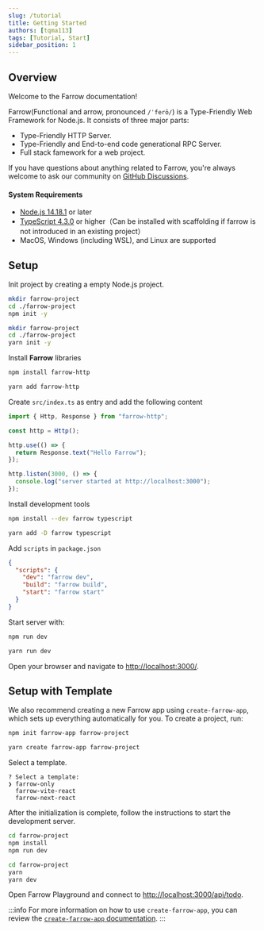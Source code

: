```yaml
---
slug: /tutorial
title: Getting Started
authors: [tqma113]
tags: [Tutorial, Start]
sidebar_position: 1
---
```



## Overview

Welcome to the Farrow documentation!

Farrow(Functional and arrow, pronounced `/ˈferō/`) is a Type-Friendly Web Framework for Node.js. It consists of three major parts:

- Type-Friendly HTTP Server.
- Type-Friendly and End-to-end code generational RPC Server.
- Full stack famework for a web project.

If you have questions about anything related to Farrow, you're always welcome to ask our community on [GitHub Discussions](https://github.com/farrow-js/farrow/discussions).

#### System Requirements

- [Node.js 14.18.1](https://nodejs.org) or later
- [TypeScript 4.3.0](https://www.typescriptlang.org) or higher（Can be installed with scaffolding if farrow is not introduced in an existing project）
- MacOS, Windows (including WSL), and Linux are supported

## Setup

Init project by creating a empty Node.js project.

<Tabs groupId="package-tool">
<TabItem value="npm" label="npm">

```bash
mkdir farrow-project
cd ./farrow-project
npm init -y
```

</TabItem>
<TabItem value="yarn" label="Yarn" default>

```bash
mkdir farrow-project
cd ./farrow-project
yarn init -y
```

</TabItem>
</Tabs>

Install **Farrow** libraries

<Tabs groupId="package-tool">
<TabItem value="npm" label="npm">

```bash
npm install farrow-http
```

</TabItem>
<TabItem value="yarn" label="Yarn" default>

```bash
yarn add farrow-http
```

</TabItem>
</Tabs>

Create `src/index.ts` as entry and add the following content

```ts title="src/index.ts"
import { Http, Response } from "farrow-http";

const http = Http();

http.use(() => {
  return Response.text("Hello Farrow");
});

http.listen(3000, () => {
  console.log("server started at http://localhost:3000");
});
```

Install development tools

<Tabs groupId="package-tool">
<TabItem value="npm" label="npm">

```bash
npm install --dev farrow typescript
```

</TabItem>
<TabItem value="yarn" label="Yarn" default>

```bash
yarn add -D farrow typescript
```

</TabItem>
</Tabs>

Add `scripts` in `package.json`

```json title="package.json"
{
  "scripts": {
    "dev": "farrow dev",
    "build": "farrow build",
    "start": "farrow start"
  }
}
```

Start server with:

<Tabs groupId="package-tool">
<TabItem value="npm" label="npm">

```bash
npm run dev
```

</TabItem>
<TabItem value="yarn" label="Yarn" default>

```bash
yarn run dev
```

</TabItem>
</Tabs>

Open your browser and navigate to <http://localhost:3000/>.

## Setup with Template

We also recommend creating a new Farrow app using `create-farrow-app`, which sets up everything automatically for you. To create a project, run:

<Tabs groupId="package-tool">
<TabItem value="npm" label="npm">

```bash
npm init farrow-app farrow-project
```

</TabItem>
<TabItem value="yarn" label="Yarn" default>

```bash
yarn create farrow-app farrow-project
```

</TabItem>
</Tabs>

Select a template.

```
? Select a template:
❯ farrow-only
  farrow-vite-react
  farrow-next-react
```

After the initialization is complete, follow the instructions to start the development server.

<Tabs groupId="package-tool">
<TabItem value="npm" label="npm">

```bash
cd farrow-project
npm install
npm run dev
```

</TabItem>
<TabItem value="yarn" label="Yarn" default>

```bash
cd farrow-project
yarn
yarn dev
```

</TabItem>
</Tabs>

Open Farrow Playground and connect to <http://localhost:3000/api/todo>.

:::info
For more information on how to use `create-farrow-app`, you can review the [`create-farrow-app` documentation](../api/cli/02-create-farrow-app.mdx).
:::

